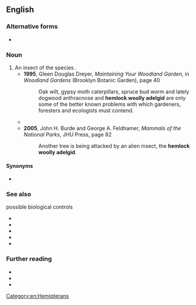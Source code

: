 ==English==
{{rfi|en}}

===Alternative forms===
* {{vern|hemlock wooly adelgid}}

===Noun===
{{en-noun}}

# An insect of the species {{taxlink|Adelges tsugae|species|noshow=1}}.
#* '''1995''', Gleen Douglas Dreyer, ''Maintaining Your Woodland Garden'', in ''Woodland Gardens'' (Brooklyn Botanic Garden), page 40
#*: Oak wilt, gypsy moth caterpillars, spruce bud worm and lately dogwood anthracnose and '''hemlock woolly adelgid''' are only some of the better known problems with which gardeners, foresters and ecologists must contend.
#* {{quote-text|year=1999|author=Steve Nash|title=Blue Ridge 2020|page=30|passage=But around 1953, the '''hemlock woolly adelgid''' was discovered on Eastern hemlocks at Maymont Park.}}
#* '''2005''', John H. Burde and George A. Feldhamer, ''Mammals of the National Parks'', JHU Press, page 82
#*: Another tree is being attacked by an alien insect, the '''hemlock woolly adelgid'''.

====Synonyms====
* {{sense|Adelges tsugae}} {{l|en|HWA}}

===See also===
; possible biological controls
* {{taxlink|Laricobius|genus|noshow=1}}
* {{taxlink|Laricobius kangdingensis|species|noshow=1}}
* {{taxlink|Laricobius nigrinus|species|noshow=1}}
* {{taxlink|Laricobius osakensis|species|noshow=1}}
* {{taxlink|Pseudoscymnus tsugae|species|noshow=1}}

===Further reading===
* {{pedia|Adelges tsugae}}
* {{specieslite|Adelges tsugae}}
* {{comcatlite|Adelges tsugae}}

[[Category:en:Hemipterans]]